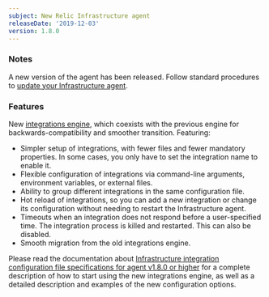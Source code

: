 ```yaml
---
subject: New Relic Infrastructure agent
releaseDate: '2019-12-03'
version: 1.8.0
---
```


### Notes

A new version of the agent has been released. Follow standard procedures to [update your Infrastructure agent](/docs/infrastructure/new-relic-infrastructure/installation/update-infrastructure-agent).

### Features

New [integrations engine](https://docs.newrelic.com/docs/integrations/integrations-sdk/file-specifications/integration-configuration-file-specifications-agent-v180), which coexists with the previous engine for backwards-compatibility and smoother transition. Featuring:

* Simpler setup of integrations, with fewer files and fewer mandatory properties. In some cases, you only have to set the integration name to enable it.
* Flexible configuration of integrations via command-line arguments, environment variables, or external files.
* Ability to group different integrations in the same configuration file.
* Hot reload of integrations, so you can add a new integration or change its configuration without needing to restart the Infrastructure agent.
* Timeouts when an integration does not respond before a user-specified time. The integration process is killed and restarted. This can also be disabled.
* Smooth migration from the old integrations engine.

Please read the documentation about [Infrastructure integration configuration file specifications for agent v1.8.0 or higher](https://docs.newrelic.com/docs/integrations/integrations-sdk/file-specifications/integration-configuration-file-specifications-agent-v180) for a complete description of how to start using the new integrations engine, as well as a detailed description and examples of the new configuration options.
